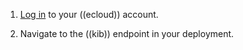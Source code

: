 
1. [Log in](https://cloud.elastic.co/) to your ((ecloud)) account.

1. Navigate to the ((kib)) endpoint in your deployment.
